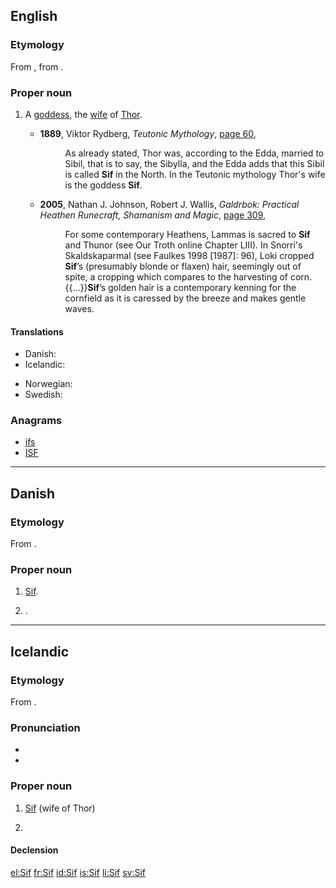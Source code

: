 ==English==
{{wikipedia}}

===Etymology===
From {{etyl|non|en}}, from {{term|sif||kindred, kinswoman|lang=non}}.

===Proper noun===
{{en-proper noun}}

# {{context|Norse mythology|lang=en}} A [[goddess]], the [[wife]] of [[Thor]].
#* '''1889''', Viktor Rydberg, ''Teutonic Mythology'', [http://books.google.com.au/books?id=ZHnXAAAAMAAJ&q=%22sif%22&dq=%22sif%22&hl=en&sa=X&ei=9g40U4aLL4yYlQXYtYGABQ&redir_esc=y page 60],
#*: As already stated, Thor was, according to the Edda, married to Sibil, that is to say, the Sibylla, and the Edda adds that this Sibil is called '''Sif''' in the North. In the Teutonic mythology Thor's wife is the goddess '''Sif'''.
#* '''2005''', Nathan J. Johnson, Robert J. Wallis, ''Galdrbok: Practical Heathen Runecraft, Shamanism and Magic'', [http://books.google.com.au/books?id=iMj51FunVVIC&pg=PA309&dq=%22sif%22&hl=en&sa=X&ei=ggg0U5njMMvbkAXsooHIBw&redir_esc=y#v=onepage&q=%22sif%22&f=false page 309],
#*: For some contemporary Heathens, Lammas is sacred to '''Sif''' and Thunor (see Our Troth online Chapter LIII). In Snorri's Skaldskaparmal (see Faulkes 1998 [1987]: 96), Loki cropped '''Sif'''’s (presumably blonde or flaxen) hair, seemingly out of spite, a cropping which compares to the harvesting of corn.{{...}}'''Sif'''’s golden hair is a contemporary kenning for the cornfield as it is caressed by the breeze and makes gentle waves.

====Translations====
{{trans-top|wife of Thor}}
* Danish: {{t|da|Sif}}
* Icelandic: {{t+|is|Sif|f}}
{{trans-mid}}
* Norwegian: {{t+|no|Siv}}
* Swedish: {{t+|sv|Siv}}
{{trans-bottom}}

===Anagrams===
* [[ifs#English|ifs]]
* [[ISF#English|ISF]]

----

==Danish==

===Etymology===
From {{etyl|non|da}} {{term|Sif|lang=non}}.

===Proper noun===
{{head|da|proper noun}}

# {{context|Norse mythology|lang=da}} [[#English|Sif]].
# {{given name|female|lang=da}}.

----

==Icelandic==

===Etymology===
From {{etyl|non|is}} {{term|Sif|lang=non}}.

===Pronunciation===
* {{IPA|/sɪːv/|lang=is}}
* {{rhymes|ɪːv|lang=is}}

===Proper noun===
{{head|is|proper noun|g=f}}

# {{context|Norse mythology|lang=is}} [[#English|Sif]] (wife of Thor)
# {{given name|female|lang=is}}

====Declension====
{{is-decl-noun-f-s1|S|i|f|j=j}}

[[el:Sif]]
[[fr:Sif]]
[[id:Sif]]
[[is:Sif]]
[[li:Sif]]
[[sv:Sif]]
